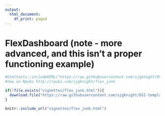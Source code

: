 ```yaml
---
output:
  html_document:
    df_print: paged
---
```


# FlexDashboard (note - more advanced, and this isn't a proper functioning example) 

```r
#htmltools::includeHTML("https://raw.githubusercontent.com/sjgknight/DSI-templates/main/AT2_flex_demo/AT2_Template.html")
#See on Rpubs http://rpubs.com/sjgknight/flex_junk

if(!file.exists("vignettes/flex_junk.html")){
  download.file("https://raw.githubusercontent.com/sjgknight/DSI-templates/main/AT2_flex_demo/AT2_template.html", "vignettes/flex_junk.html")
}

knitr::include_url("vignettes/flex_junk.html")

```

